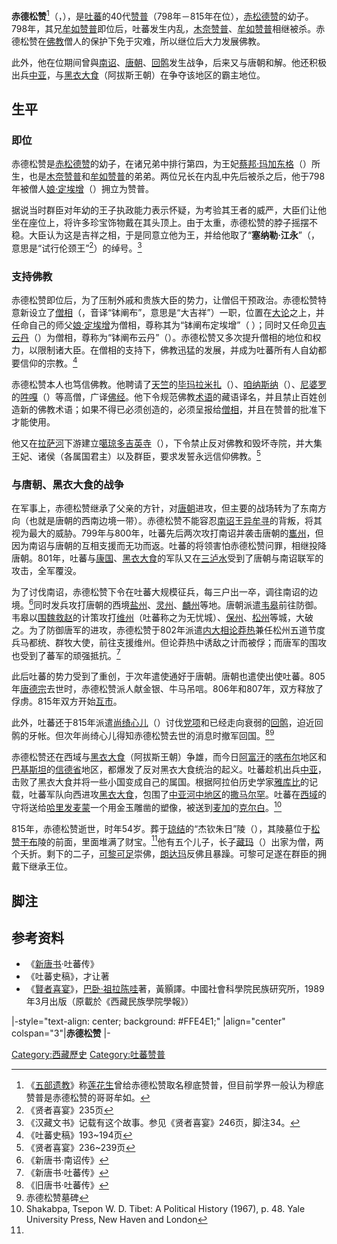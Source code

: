 {{ViewTibetanScript}}
{{Distinguish|赤都松赞|赤德祖赞|赤松德赞}}
{{Infobox monarch
| name               =赤德松赞
| title              = [[吐蕃|大蕃]][[赞普|赞普]]
| image              = 
| caption            = 
| reign              = 798年—815年
| coronation         = 
| investiture        =
| full name          =赤德松赞·塞拉勒江永
| birth_date         =761年
| birth_place        = 
| death_date         =815年 
| death_place        = 
| burial_date        =
| burial_place       =[[藏王墓|杰钦朱日陵]] 
| predecessor        =[[牟如赞普|牟如赞普]]
| successor          =[[赤祖德赞|赤祖德赞]] 
| queen              =
| consort            = 
| spouse             =[[没庐妃拉杰莽莫杰|没庐·拉杰莽莫杰]] 
| spouse 1           = 
| spouse 2           = 
| offspring          = 
| royal house        = 
| dynasty            = 
| father             =[[赤松德赞|赤松德赞]] 
| mother             =[[蔡邦妃玛加东格|蔡邦·玛加东格]]  
| children           =[[藏玛|藏玛]]<br />[[朗达玛|朗达玛]]<br />[[赤祖德赞|赤祖德赞]]<br />[[拉杰伦珠|拉杰伦珠]]？<br />[[赤钦德乌|赤钦德乌]]？
| religion           =[[藏传佛教|藏传佛教]]
}}
'''赤德松赞'''<ref>《[[五部遗教|五部遗教]]》称[[莲花生|莲花生]]曾给赤德松赞取名穆底赞普，但目前学界一般认为穆底赞普是赤德松赞的哥哥牟如。</ref>（{{Bo|z=ཁྲི་ལྡེ་སྲོང་བཙན|w=Khri-lDe sRong-bTsan|t=Tridé Songtsen}}，{{bd|761年||815年||}}），是[[吐蕃|吐蕃]]的40代[[赞普|赞普]]（798年－815年在位），[[赤松德赞|赤松德赞]]的幼子。798年，其兄[[牟如赞普|牟如赞普]]即位后，吐蕃发生内乱，[[木奈赞普|木奈赞普]]、[[牟如赞普|牟如赞普]]相继被杀。赤德松赞在[[佛教|佛教]]僧人的保护下免于灾难，所以继位后大力发展佛教。

此外，他在位期间曾與[[南诏|南诏]]、[[唐朝|唐朝]]、[[回鹘|回鹘]]发生战争，后来又与唐朝和解。他还积极出兵[[中亚|中亚]]，与[[阿拔斯王朝|黑衣大食]]（阿拔斯王朝）在争夺该地区的霸主地位。

==生平==
===即位===
赤德松赞是[[赤松德赞|赤松德赞]]的幼子，在诸兄弟中排行第四，为王妃[[蔡邦·玛加东格|蔡邦·玛加东格]]（{{Bo|z=ཚེས་པང་ཟམོ་རྒྱལ་ལྡོང་སྐར།}}）所生，也是[[木奈赞普|木奈赞普]]和[[牟如赞普|牟如赞普]]的弟弟。两位兄长在内乱中先后被杀之后，他于798年被僧人[[娘·定埃增|娘·定埃增]]（{{Bo|z=མྱུང་ཏིང་ངེ་འརྗིན}}）拥立为赞普。

据说当时群臣对年幼的王子执政能力表示怀疑，为考验其王者的威严，大臣们让他坐在座位上，将许多珍宝饰物戴在其头顶上。由于太重，赤德松赞的脖子摇摆不稳。大臣认为这是吉祥之相，于是同意立他为王，并给他取了“'''塞纳勒·江永'''”（{{Bo|z=སད་ན་ལེགས་འཇིང་ཡོན}}，意思是“试行伦颈王”<ref name="#1">《贤者喜宴》235页</ref>）的绰号。<ref>《汉藏文书》记载有这个故事。参见《贤者喜宴》246页，脚注34。</ref>
===支持佛教===
赤德松赞即位后，为了压制外戚和贵族大臣的势力，让僧侣干预政治。赤德松赞特意新设立了[[僧相|僧相]]（{{Bo|z=བང་ཆེན་པོ་}}，音译“钵阐布”，意思是“大吉祥”）一职，位置在[[大论|大论]]之上，并任命自己的师父[[娘·定埃增|娘·定埃增]]为僧相，尊称其为“钵阐布定埃增”（ {{Bo|z=བང་ཆེན་པོ་ཏིང་ངེ་འརྗིན}}）；同时又任命[[贝吉云丹|贝吉云丹]]（{{Bo|z=དཔཁ་གྱི་ཡོན་ཏན་}}）为僧相，尊称为“钵阐布云丹”（{{Bo|z=བྲན་ཁ་དཔལ་གྱི་ཡོན་ཏན་}}）。赤德松赞又多次提升僧相的地位和权力，以限制诸大臣。在僧相的支持下，佛教迅猛的发展，并成为吐蕃所有人自幼都要信仰的宗教。<ref>《吐蕃史稿》193~194页</ref>

赤德松赞本人也笃信佛教。他聘请了[[天竺|天竺]]的[[毕玛拉米扎|毕玛拉米扎]]（{{Bo|z=བི་མ་ལ་མི་ཏྲ}}）、[[咱纳斯纳|咱纳斯纳]]（{{Bo|z=ཛྙྰ་ན་སེ་ན}}）、[[尼婆罗|尼婆罗]]的[[吽嘎|吽嘎]]（{{Bo|z=ཧྰ་ཀ་ར}}）等高僧，广译[[佛经|佛经]]。他下令规范佛教[[术语|术语]]的藏语译名，并且禁止百姓创造新的佛教术语；如果不得已必须创造的，必须呈报给[[僧相|僧相]]，并且在赞普的批准下才能使用。

他又在[[拉萨河|拉萨河]]下游建立[[噶琼多吉英寺|噶琼多吉英寺]]（{{Bo|z=དཀར་ཆུང་རྡོ་རྗེ་དབྱིངས་ཀྱི་ལྟ་ཁང}}），下令禁止反对佛教和毁坏寺院，并大集王妃、诸侯（各属国君主）以及群臣，要求发誓永远信仰佛教。<ref>《贤者喜宴》236~239页</ref>
===与唐朝、黑衣大食的战争===
在军事上，赤德松赞继承了父亲的方针，对[[唐朝|唐朝]]进攻，但主要的战场转为了东南方向（也就是唐朝的西南边境一带）。赤德松赞不能容忍[[南诏|南诏]]王[[异牟寻|异牟寻]]的背叛，将其视为最大的威胁。799年与800年，吐蕃先后两次攻打南诏并袭击唐朝的[[巂州|巂州]]，但因为南诏与唐朝的互相支援而无功而返。吐蕃的将领害怕赤德松赞问罪，相继投降唐朝。801年，吐蕃与[[康国|康国]]、[[阿拔斯王朝|黑衣大食]]的军队又在[[三泸水|三泸水]]受到了唐朝与南诏联军的攻击，全军覆没。

为了讨伐南诏，赤德松赞下令在吐蕃大规模征兵，每三户出一卒，调往南诏的边境。<ref>《新唐书·南诏传》</ref>同时发兵攻打唐朝的西境[[盐州_(陕西省)|盐州]]、[[灵州|灵州]]、[[麟州_(开元)|麟州]]等地。唐朝派遣[[韦皋|韦皋]]前往防御。韦皋以[[围魏救赵|围魏救赵]]的计策攻打[[维州_(唐朝)|维州]]（吐蕃称之为无忧城）、[[保州|保州]]、[[松州|松州]]等城，大破之。为了防御唐军的进攻，赤德松赞于802年派遣[[政务九大臣|内大相]][[论莽热|论莽热]]兼任松州五道节度兵马都统、群牧大使，前往支援维州。但论莽热中诱敌之计而被俘；而唐军的围攻也受到了蕃军的顽强抵抗。<ref>《新唐书·吐蕃传》</ref>

此后吐蕃的势力受到了重创，于次年遣使通好于唐朝。唐朝也遣使出使吐蕃。805年[[唐德宗|唐德宗]]去世时，赤德松赞派人献金银、牛马吊唁。806年和807年，双方释放了俘虏。815年双方开始[[互市|互市]]。

此外，吐蕃还于815年派遣[[尚绮心儿|尚绮心儿]]（{{Bo|z=ཞང་ཁྲི་སུམ་རྗེ་སྤེག་ལྟ།}}）讨伐[[党项|党项]]和已经走向衰弱的[[回鹘|回鹘]]，迫近回鹘的牙帐。但次年尚绮心儿得知赤德松赞去世的消息时撤军回国。<ref>《旧唐书·吐蕃传》</ref><ref>赤德松赞墓碑</ref>

赤德松赞还在西域与[[阿拔斯王朝|黑衣大食]]（阿拔斯王朝）争雄，而今日[[阿富汗|阿富汗]]的[[喀布尔|喀布尔]]地区和[[巴基斯坦|巴基斯坦]]的[[信德省|信德省]]地区，都爆发了反对黑衣大食统治的起义。吐蕃趁机出兵[[中亚|中亚]]，击败了黑衣大食并将一些小国变成自己的属国。根据阿拉伯历史学家[[雅库比|雅库比]]的记载，吐蕃军队向西进攻[[黑衣大食|黑衣大食]]，包围了[[中亚河中地区|中亚河中地区]]的[[撒马尔罕|撒马尔罕]]。吐蕃在[[西域|西域]]的守将送给[[哈里发|哈里发]][[阿布·阿拔斯·阿卜杜拉·馬蒙·本·哈倫|麦蒙]]一个用金玉雕凿的塑像，被送到[[麦加|麦加]]的[[克尔白|克尔白]]。<ref>Shakabpa, Tsepon W. D. Tibet: A Political History (1967), p. 48. Yale University Press, New Haven and London</ref>

815年，赤德松赞逝世，时年54岁。葬于[[琼结|琼结]]的“杰钦朱日”陵（{{Bo|z=རྒྱལ་ཆེན་འཕྲུལ་རི}}），其陵墓位于[[松赞干布|松赞干布]]陵的前面，里面堆满了财宝。<ref name="#1"/>他有五个儿子，长子[[藏玛|藏玛]]（{{Bo|z=གཙང་མ་}}）出家为僧，两个夭折。剩下的二子，[[可黎可足|可黎可足]]崇佛，[[朗达玛|朗达玛]]反佛且暴躁。可黎可足遂在群臣的拥戴下继承王位。
==脚注==
{{reflist}}
==参考资料==
*《[[新唐书|新唐书]]·吐蕃传》
*《吐蕃史稿》，才让著
*《[[賢者喜宴|賢者喜宴]]》，[[巴卧·祖拉陈哇|巴卧·祖拉陈哇]]著，黃顥譯。中國社會科學院民族研究所，1989年3月出版（原載於《西藏民族學院學報》）

{{start box}}
|-style="text-align: center; background: #FFE4E1;"
|align="center" colspan="3"|'''赤德松赞'''
|-
{{s-before|[[牟如赞普|牟如赞普]]}}
{{s-title|[[吐蕃|大蕃帝国]][[吐蕃国王列表|赞普]]|798年—815年}}
{{s-after|[[可黎可足|可黎可足]]}}
{{end box}}
{{吐蕃赞普}}

[[Category:西藏歷史|Category:西藏歷史]]
[[Category:吐蕃赞普|Category:吐蕃赞普]]
